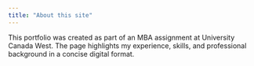 ```yaml
---
title: "About this site"
---
```

This portfolio was created as part of an MBA assignment at University Canada West. The page highlights my experience, skills, and professional background in a concise digital format.
